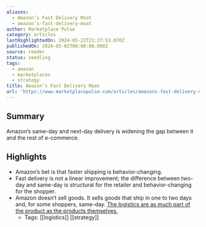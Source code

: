 ```yaml
---
aliases:
  - Amazon’s Fast Delivery Moat
  - amazon’s-fast-delivery-moat
author: Marketplace Pulse
category: articles
lastHighlightedOn: 2024-05-22T21:27:53.070Z
publishedOn: 2024-05-02T00:00:00.000Z
source: reader
status: seedling
tags:
  - amazon
  - marketplaces
  - strategy
title: Amazon’s Fast Delivery Moat
url: 'https://www.marketplacepulse.com/articles/amazons-fast-delivery-moat'
---
```

## Summary

Amazon’s same-day and next-day delivery is widening the gap between it and the rest of e-commerce.

## Highlights

- Amazon’s bet is that faster shipping is behavior-changing.
- Fast delivery is not a linear improvement; the difference between two-day and same-day is structural for the retailer and behavior-changing for the shopper.
- Amazon doesn’t sell goods. It sells goods that ship in one to two days and, for some shoppers, same-day. [The logistics are as much part of the product as the products themselves.](https://www.marketplacepulse.com/articles/amazon-sells-fast-shipping-not-products)
    - Tags: [[logistics]] [[strategy]]
